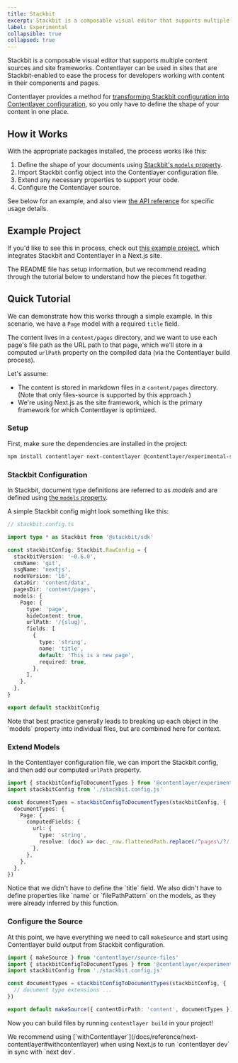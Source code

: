 ```yaml
---
title: Stackbit
excerpt: Stackbit is a composable visual editor that supports multiple content sources and site frameworks.
label: Experimental
collapsible: true
collapsed: true
---
```


Stackbit is a composable visual editor that supports multiple content sources and site frameworks. Contentlayer can be used in sites that are Stackbit-enabled to ease the process for developers working with content in their components and pages.

Contentlayer provides a method for [transforming Stackbit configuration into Contentlayer configuration](/docs/reference/experimental-source-files-stackbit), so you only have to define the shape of your content in one place.

## How it Works

With the appropriate packages installed, the process works like this:

1. Define the shape of your documents using [Stackbit's `models` property](https://docs.stackbit.com/reference/config/content-modeling/models).
1. Import Stackbit config object into the Contentlayer configuration file.
1. Extend any necessary properties to support your code.
1. Configure the Contentlayer source.

See below for an example, and also view [the API reference](/docs/reference/experimental-source-files-stackbit) for specific usage details.

## Example Project

If you'd like to see this in process, check out [this example project](https://github.com/stackbit-themes/stackbit-examples/tree/main/contentlayer), which integrates Stackbit and Contentlayer in a Next.js site.

The README file has setup information, but we recommend reading through the tutorial below to understand how the pieces fit together.

## Quick Tutorial

We can demonstrate how this works through a simple example. In this scenario, we have a `Page` model with a required `title` field.

The content lives in a `content/pages` directory, and we want to use each page's file path as the URL path to that page, which we'll store in a computed `urlPath` property on the compiled data (via the Contentlayer build process).

Let's assume:

- The content is stored in markdown files in a `content/pages` directory. (Note that only files-source is supported by this approach.)
- We're using Next.js as the site framework, which is the primary framework for which Contentlayer is optimized.

### Setup

First, make sure the dependencies are installed in the project:

```txt
npm install contentlayer next-contentlayer @contentlayer/experimental-source-files-stackbit
```

### Stackbit Configuration

In Stackbit, document type definitions are referred to as _models_ and are defined using [the `models` property](https://docs.stackbit.com/reference/config/content-modeling/models).

A simple Stackbit config might look something like this:

```ts
// stackbit.config.ts

import type * as Stackbit from '@stackbit/sdk'

const stackbitConfig: Stackbit.RawConfig = {
  stackbitVersion: '~0.6.0',
  cmsName: 'git',
  ssgName: 'nextjs',
  nodeVersion: '16',
  dataDir: 'content/data',
  pagesDir: 'content/pages',
  models: {
    Page: {
      type: 'page',
      hideContent: true,
      urlPath: '/{slug}',
      fields: [
        {
          type: 'string',
          name: 'title',
          default: 'This is a new page',
          required: true,
        },
      ],
    },
  },
}

export default stackbitConfig
```

<Callout>
  Note that best practice generally leads to breaking up each object in the `models` property into individual files, but
  are combined here for context.
</Callout>

### Extend Models

In the Contentlayer configuration file, we can import the Stackbit config, and then add our computed `urlPath` property.

```ts
import { stackbitConfigToDocumentTypes } from '@contentlayer/experimental-source-files-stackbit'
import stackbitConfig from './stackbit.config.js'

const documentTypes = stackbitConfigToDocumentTypes(stackbitConfig, {
  documentTypes: {
    Page: {
      computedFields: {
        url: {
          type: 'string',
          resolve: (doc) => doc._raw.flattenedPath.replace(/^pages\/?/, '/'),
        },
      },
    },
  },
})
```

<Callout>
  Notice that we didn't have to define the `title` field. We also didn't have to define properties like `name` or
  `filePathPattern` on the models, as they were already inferred by this function.
</Callout>

### Configure the Source

At this point, we have everything we need to call `makeSource` and start using Contentlayer build output from Stackbit configuration.

```ts
import { makeSource } from 'contentlayer/source-files'
import { stackbitConfigToDocumentTypes } from '@contentlayer/experimental-source-files-stackbit'
import stackbitConfig from './stackbit.config.js'

const documentTypes = stackbitConfigToDocumentTypes(stackbitConfig, {
  // document type extensions ...
})

export default makeSource({ contentDirPath: 'content', documentTypes })
```

Now you can build files by running `contentlayer build` in your project!

<Callout>
  We recommend using [`withContentlayer`](/docs/reference/next-contentlayer#withcontentlayer) when using Next.js to run
  `contentlayer dev` in sync with `next dev`.
</Callout>
